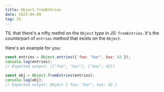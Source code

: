 ```yaml
---
title: Object.fromEntries
date: 2023-04-09
tag: JS
---
```


TIL that there's a nifty methd on the `Object` type in JS: `fromEntries`. It's the 
counterpart of `entries` method that exists on the `Object`.

Here's an example for you: 

```js
const entries = Object.entries({ foo: "bar", baz: 42 });
console.log(entries);
// Expected output: [["foo", "bar"], ["baz", 42]]

const obj = Object.fromEntries(entries);
console.log(obj);
// Expected output: Object { foo: "bar", baz: 42 }
````
